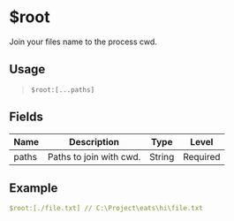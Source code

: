 # $root
Join your files name to the process cwd.

## Usage
> `$root:[...paths]`

## Fields
| Name       | Description             | Type   | Level    |
| ---------- | ----------------------- | ------ | -------- |
| paths      | Paths to join with cwd. | String | Required |

## Example
```yaml
$root:[./file.txt] // C:\Project\eats\hi\file.txt
```
